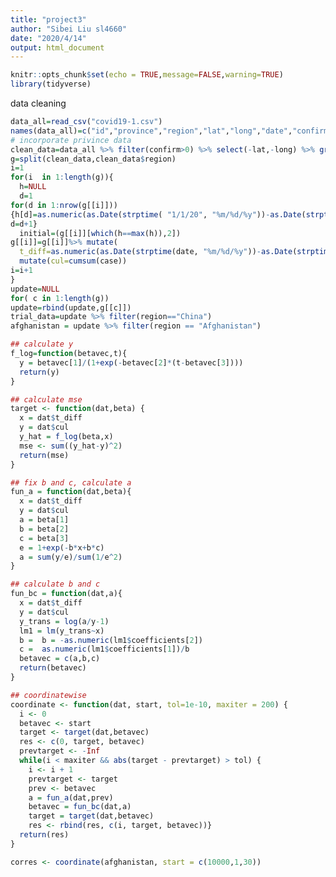 ```yaml
---
title: "project3"
author: "Sibei Liu sl4660"
date: "2020/4/14"
output: html_document
---
```


```r
knitr::opts_chunk$set(echo = TRUE,message=FALSE,warning=TRUE)
library(tidyverse)
```

data cleaning
```r
data_all=read_csv("covid19-1.csv") 
names(data_all)=c("id","province","region","lat","long","date","confirm","fatality") 
# incorporate privince data
clean_data=data_all %>% filter(confirm>0) %>% select(-lat,-long) %>% group_by(region,date) %>%summarise(case=sum(confirm)) 
g=split(clean_data,clean_data$region)
i=1
for(i  in 1:length(g)){
  h=NULL
  d=1
for(d in 1:nrow(g[[i]]))
{h[d]=as.numeric(as.Date(strptime( "1/1/20", "%m/%d/%y"))-as.Date(strptime(g[[i]][d,2], "%m/%d/%y")))
d=d+1}
  initial=(g[[i]][which(h==max(h)),2])
g[[i]]=g[[i]]%>% mutate(
  t_diff=as.numeric(as.Date(strptime(date, "%m/%d/%y"))-as.Date(strptime(initial, "%m/%d/%y")))) %>% 
  mutate(cul=cumsum(case))
i=i+1
}
update=NULL
for( c in 1:length(g))
update=rbind(update,g[[c]])
trial_data=update %>% filter(region=="China")
afghanistan = update %>% filter(region == "Afghanistan")
```

```r
## calculate y
f_log=function(betavec,t){
  y = betavec[1]/(1+exp(-betavec[2]*(t-betavec[3])))
  return(y)
}

## calculate mse
target <- function(dat,beta) {
  x = dat$t_diff
  y = dat$cul
  y_hat = f_log(beta,x)
  mse <- sum((y_hat-y)^2)
  return(mse)
}

## fix b and c, calculate a
fun_a = function(dat,beta){
  x = dat$t_diff
  y = dat$cul
  a = beta[1]
  b = beta[2]
  c = beta[3]
  e = 1+exp(-b*x+b*c)
  a = sum(y/e)/sum(1/e^2)
}

## calculate b and c
fun_bc = function(dat,a){
  x = dat$t_diff
  y = dat$cul
  y_trans = log(a/y-1)
  lm1 = lm(y_trans~x)
  b =  b = -as.numeric(lm1$coefficients[2])
  c =  as.numeric(lm1$coefficients[1])/b
  betavec = c(a,b,c)
  return(betavec)
}

## coordinatewise
coordinate <- function(dat, start, tol=1e-10, maxiter = 200) {
  i <- 0
  betavec <- start
  target <- target(dat,betavec)
  res <- c(0, target, betavec)
  prevtarget <- -Inf 
  while(i < maxiter && abs(target - prevtarget) > tol) {
    i <- i + 1 
    prevtarget <- target
    prev <- betavec
    a = fun_a(dat,prev)
    betavec = fun_bc(dat,a)
    target = target(dat,betavec)
    res <- rbind(res, c(i, target, betavec))}  
  return(res)
}

corres <- coordinate(afghanistan, start = c(10000,1,30))
```